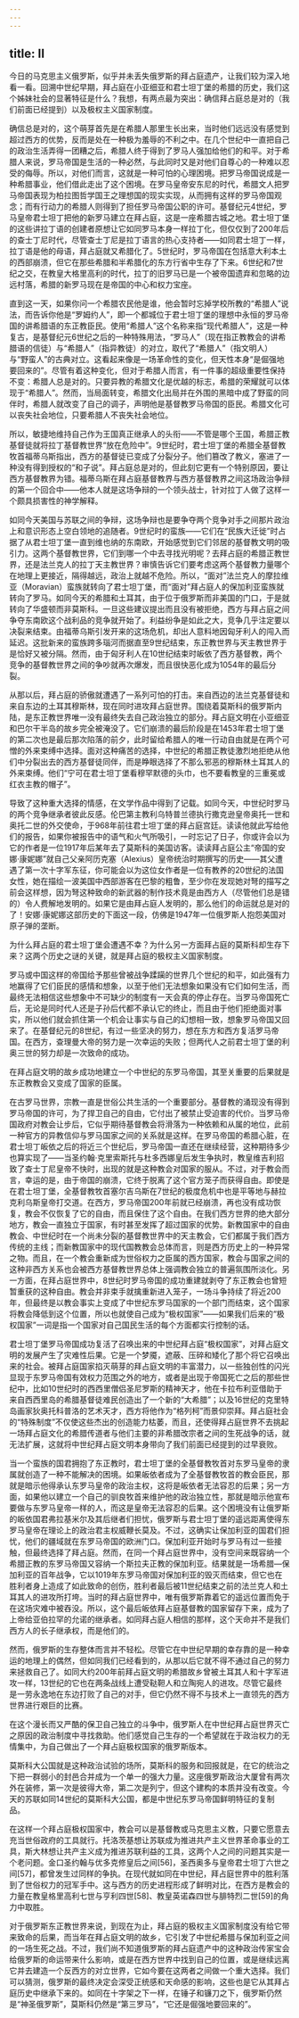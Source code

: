 ```yaml
---
---
---
```

title: II
---




今日的马克思主义俄罗斯，似乎并未丢失俄罗斯的拜占庭遗产，让我们较为深入地看一看。回溯中世纪早期，拜占庭在小亚细亚和君士坦丁堡的希腊的历史，我们这个姊妹社会的显著特征是什么？我想，有两点最为突出：确信拜占庭总是对的（我们前面已经提到）以及极权主义国家制度。

确信总是对的，这个萌芽首先是在希腊人那里生长出来，当时他们远远没有感觉到超过西方的优势，反而是处在一种极为羞辱的不利之中。在几个世纪中一直把自己的政治生活弄得一团糟之后，希腊人终于得到了罗马人强加给他们的和平。对于希腊人来说，罗马帝国是生活的一种必然，与此同时又是对他们自尊心的一种难以忍受的侮辱。所以，对他们而言，这就是一种可怕的心理困境。把罗马帝国说成是一种希腊事业，他们借此走出了这个困境。在罗马皇帝安东尼的时代，希腊文人把罗马帝国表现为柏拉图哲学国王之理想国的现实实现，从而拥有这样的罗马帝国观念；而有行动力的希腊人则得到了担任罗马帝国公职的许可。基督纪元4世纪，罗马皇帝君士坦丁把他的新罗马建立在拜占庭，这是一座希腊古城之地。君士坦丁堡的这些讲拉丁语的创建者原想让它如同罗马本身一样拉丁化，但仅仅到了200年后的查士丁尼时代，尽管查士丁尼是拉丁语言的热心支持者——如同君士坦丁一样，拉丁语是他的母语，拜占庭就又希腊化了。5世纪时，罗马帝国在包括意大利本土的西部崩溃，但它在那些希腊和半希腊化的东方行省中生存了下来。6世纪和7世纪之交，在教皇大格里高利的时代，拉丁的旧罗马已是一个被帝国遗弃和忽略的边远村落，希腊的新罗马现在是帝国的中心和权力宝座。

直到这一天，如果你问一个希腊农民他是谁，他会暂时忘掉学校所教的“希腊人”说法，而告诉你他是“罗姆约人”，即一个都城位于君士坦丁堡的理想中永恒的罗马帝国的讲希腊语的东正教臣民。使用“希腊人”这个名称来指“现代希腊人”，这是一种复古，是基督纪元6世纪之后的一种特殊用法，“罗马人”（现在指正教教会的讲希腊语的信徒）与“希腊人”（指异教徒）的对立，取代了“希腊人”（指文明人）与“野蛮人”的古典对立。这看起来像是一场革命性的变化，但天性本身“是倔强地要回来的”。尽管有着这种变化，但对于希腊人而言，有一件事的超级重要性保持不变：希腊人总是对的。只要异教的希腊文化是优越的标志，希腊的荣耀就可以体现于“希腊人”。然而，当局面转变，希腊文化出局并在外围的黑暗中成了野蛮的同伴时，希腊人就改变了自己的调子，声明他是基督教罗马帝国的臣民。希腊文化可以丧失社会地位，只要希腊人不丧失社会地位。

所以，敏捷地维持自己作为王国真正继承人的头衔——不管是哪个王国，希腊正教基督徒就将拉丁基督教世界“放在危险中”。9世纪时，君士坦丁堡的希腊全基督教牧首福蒂乌斯指出，西方的基督徒已变成了分裂分子。他们篡改了教义，塞进了一种没有得到授权的“和子说”。拜占庭总是对的，但此刻它更有一个特别原因，要让西方基督教界为错。福蒂乌斯在拜占庭基督教界与西方基督教界之间这场政治争辩的第一个回合中——他本人就是这场争辩的一个领头战士，针对拉丁人做了这样一个颇具损害性的神学解释。

如同今天美国与苏联之间的争辩，这场争辩也是要争夺两个竞争对手之间那片政治上和意识形态上空白领地的追随者。9世纪时的蛮族——它们在“民族大迁徙”时占据了从君士坦丁堡一直到维也纳的东南欧，开始感觉到它们邻居的基督教文明的吸引力。这两个基督教世界，它们到哪一个中去寻找光明呢？去拜占庭的希腊正教世界，还是法兰克人的拉丁天主教世界？审慎告诉它们要考虑这两个基督教力量哪个在地理上更接近，隔得越远，政治上就越不危险。所以，“面对”法兰克人的摩拉维亚（Moravian）蛮族就转向了君士坦丁堡，而“面对”拜占庭人的保加利亚蛮族就转向了罗马。如同今天的希腊和土耳其，由于位于俄罗斯而非美国的门口，于是就转向了华盛顿而非莫斯科。一旦这些建议提出而且没有被拒绝，西方与拜占庭之间争夺东南欧这个战利品的竞争就开始了。利益纷争是如此之大，竞争几乎注定要以决裂来结束。由福蒂乌斯引发开来的这场危机，却出人意料地因匈牙利人的闯入而延迟。这批新来的蛮族跨多瑙河而据直至9世纪结束，东正教世界与天主教世界于是恰好又被分隔。然而，由于匈牙利人在10世纪结束时皈依了西方基督教，两个竞争的基督教世界之间的争吵就再次爆发，而且很快恶化成为1054年的最后分裂。

从那以后，拜占庭的骄傲就遭遇了一系列可怕的打击。来自西边的法兰克基督徒和来自东边的土耳其穆斯林，现在同时进攻拜占庭世界。围绕着莫斯科的俄罗斯内陆，是东正教世界唯一没有最终失去自己政治独立的部分。拜占庭文明在小亚细亚和巴尔干半岛的故乡完全被淹没了。它们崩溃的最后阶段是在1453年君士坦丁堡的第二次也是最后那次陷落的前夕，此时留给希腊人的唯一行动自由就是在两个可憎的外来束缚中选择。面对这种痛苦的选择，中世纪的希腊正教徒激烈地拒绝从他们中分裂出去的西方基督徒同伴，而是睁眼选择了不那么邪恶的穆斯林土耳其人的外来束缚。他们“宁可在君士坦丁堡看穆罕默德的头巾，也不要看教皇的三重冕或红衣主教的帽子”。

导致了这种重大选择的情感，在文学作品中得到了记载。如同今天，中世纪时罗马的两个竞争继承者彼此反感。伦巴第主教利乌特普兰德执行撒克逊皇帝奥托一世和奥托二世的外交使命，于968年前往君士坦丁堡的拜占庭宫廷。读读他就此写给他们的报告，如果你被报告中的语气和火气所吸引，一时忘记了日子，你或许会以为它的作者是一位1917年后某年去了莫斯科的美国访客。读读拜占庭公主“帝国的安娜·康妮娜”就自己父亲阿历克塞（Alexius）皇帝统治时期撰写的历史——其父遭遇了第一次十字军东征，你可能会以为这位女作者是一位有教养的20世纪的法国女性，她在描绘一波美国中西部游客在巴黎的粗鲁，至少你在发现她对弩的描写之前会这样想，因为弩这种致命的新武器的制作技术竟是由西方人（尽管他们总是错的）令人费解地发明的。如果它是由拜占庭人发明的，那么他们的命运就总是对的了！安娜·康妮娜这部历史的下面这一段，仿佛是1947年一位俄罗斯人抱怨美国对原子弹的垄断。

为什么拜占庭的君士坦丁堡会遭遇不幸？为什么另一方面拜占庭的莫斯科却生存下来？这两个历史之谜的关键，就是拜占庭的极权主义国家制度。

罗马或中国这样的帝国给予那些曾被战争蹂躏的世界几个世纪的和平，如此强有力地赢得了它们臣民的感情和想象，以至于他们无法想象如果没有它们如何生活，而最终无法相信这些想象中不可缺少的制度有一天会真的停止存在。当罗马帝国死亡后，无论是同时代人还是子孙后代都不承认它的终止，而且由于他们拒绝面对事实，所以他们就会抓住第一个机会让事实与自己的幻想相一致，想象罗马帝国又回来了。在基督纪元的8世纪，有过一些坚决的努力，想在东方和西方复活罗马帝国。在西方，查理曼大帝的努力是一次幸运的失败；但两代人之前君士坦丁堡的利奥三世的努力却是一次致命的成功。

在拜占庭文明的故乡成功地建立一个中世纪的东罗马帝国，其至关重要的后果就是东正教教会又变成了国家的臣属。

在古罗马世界，宗教一直是世俗公共生活的一个重要部分。基督教的涌现没有得到罗马帝国的许可，为了捍卫自己的自由，它付出了被禁止受迫害的代价。当罗马帝国政府对教会让步后，它似乎期待基督教会将滑落为一种依赖和从属的地位，此前一种官方的异教信仰与罗马国家之间的关系就是这样。在罗马帝国的希腊心脏，在君士坦丁皈依之后的将近三个世纪后，罗马帝国一直还在继续经营，这种期待多少也算实现了——当圣约翰·克里索斯托与杜多西娜皇后发生争执时，教皇维吉利招致了查士丁尼皇帝不快时，出现的就是这种教会对国家的服从。不过，对于教会而言，幸运的是，由于帝国的崩溃，它终于脱离了这个官方笼子而获得自由。即使是在君士坦丁堡，全基督教牧首塞尔吉乌斯在7世纪的极度危机中也是平等地与赫拉克利乌斯皇帝打交道。在西方，罗马帝国200年前就已经崩溃，再也没有成功恢复，教会不仅恢复了它的自由，而且保住了这个自由。在我们西方世界的绝大部分地方，教会一直独立于国家，有时甚至发挥了超过国家的优势。新教国家中的自由教会、中世纪时在一个尚未分裂的基督教世界中的天主教会，它们都属于我们西方传统的主线；而新教国家中的现代国教教会总体而言，则是西方历史上的一种异常之物。而且，在一个教会重新成为世俗权力之臣属的西方国家，教会与国家之间的这种非西方关系也会被西方基督教世界总体上强调教会独立的普遍氛围所淡化。另一方面，在拜占庭世界中，8世纪时罗马帝国的成功重建就剥夺了东正教会也曾短暂重获的这种自由。教会并非束手就擒重新进入笼子，一场斗争持续了将近200年，但最终是以教会事实上变成了中世纪东罗马国家的一个部门而结束，这个国家将教会降低到这个位置，所以也就使自己成为“极权国家”——如果我们后来的“极权国家”一词是指一个国家对自己国民生活的每个方面都实行控制的话。

君士坦丁堡罗马帝国成功复活了召唤出来的中世纪拜占庭“极权国家”，对拜占庭文明的发展产生了灾难性后果。它是一个梦魇，遮蔽、压碎和矮化了那个将它召唤出来的社会。被拜占庭国家掐灭萌芽的拜占庭文明的丰富潜力，以一些独创性的闪光显现于东罗马帝国有效权力范围之外的地方，或者是出现于帝国死亡之后的那些世纪中，比如10世纪时的西西里僧侣圣尼罗斯的精神天才，他在卡拉布利亚借助于来自西西里岛的希腊基督徒难民创造出了一个新的“大希腊”；以及16世纪的克里特岛画家狄奥托科普洛的艺术天才，西方将他作为“格列柯”而景仰崇拜。拜占庭社会的“特殊制度”不仅使这些杰出的创造能力枯萎，而且，还使得拜占庭世界不去挑起一场拜占庭文化的希腊传道者与他们主要的非希腊改宗者之间的生死战争的话，就无法扩展，这就将中世纪拜占庭文明本身带向了我们前面已经提到的过早衰败。

当一个蛮族的国君拥抱了东正教时，君士坦丁堡的全基督教牧首对东罗马皇帝的隶属就创造了一种不能解决的困境。如果皈依者成为了全基督教牧首的教会臣民，那就是暗示他得承认东罗马皇帝的政治主权，这将是皈依者无法容忍的后果；另一方面，如果他以建立一个自己的驯良牧首来维护他的政治独立性，那就是暗示他宣布要做与东罗马皇帝一样的人，而这是皇帝无法容忍的后果。这个困境没有让俄罗斯的皈依国君弗拉基米尔及其后继者们担忧，俄罗斯与君士坦丁堡的遥远距离使得东罗马皇帝在理论上的政治君主权威鞭长莫及。不过，这确实让保加利亚的国君们担忧，他们的疆域就在东罗马帝国的欧洲门口。保加利亚开始时与罗马有过一些接触，但最终选择了拜占庭。然而，在同一个拜占庭世界中，没有空间来既容纳一个希腊正教的东罗马帝国又容纳一个斯拉夫正教的保加利亚。结果就是一场希腊—保加利亚的百年战争，它以1019年东罗马帝国对保加利亚的毁灭而结束，但它也在胜利者身上造成了如此致命的创伤，胜利者最后被11世纪结束之前的法兰克人和土耳其人的进攻所打垮。当时的拜占庭世界中，唯有俄罗斯靠着它的遥远位置而免于在这场灾难中被吞没。所以，这个最后皈依拜占庭基督教的国家留存下来，成为了上帝给亚伯拉罕的允诺的继承者。如同拜占庭人相信的那样，这个天命并不是我们西方人的长子继承权，而是他们的。

然而，俄罗斯的生存整体而言并不轻松。尽管它在中世纪早期的幸存靠的是一种幸运的地理上的偶然，但如同我们已经看到的，从那以后它就不得不通过自己的努力来拯救自己了。如同大约200年前拜占庭文明的希腊故乡曾被土耳其人和十字军进攻一样，13世纪的它也在两条战线上遭受鞑靼人和立陶宛人的进攻。尽管它最终是一劳永逸地在东边打败了自己的对手，但它仍然不得不与技术上一直领先的西方世界进行艰巨的比赛。

在这个漫长而又严酷的保卫自己独立的斗争中，俄罗斯人在中世纪拜占庭世界灭亡之原因的政治制度中寻找救助。他们感觉自己生存的一个希望就在于政治权力的无情集中，为自己做出了一个拜占庭极权国家的俄罗斯版本。

莫斯科大公国就是这种政治试验的场所，莫斯科的服务和回报就是，在它的统治之下把一群弱小的封邑合并成为一个单一的强大力量。这座俄罗斯政治大厦曾有两次外在装修，第一次是彼得大帝，第二次是列宁，但这个建构的本质并没有改变。今天的苏联如同14世纪的莫斯科大公国，都是中世纪东罗马帝国鲜明特征的复制品。

在这样一个拜占庭极权国家中，教会可以是基督教或马克思主义教，只要它愿意去充当世俗政府的工具就行。托洛茨基想让苏联成为推进共产主义世界革命事业的工具，斯大林想让共产主义成为推进苏联利益的工具，这两个人之间的问题其实是一个老问题。金口圣约翰与优多克修皇后之间[56]，圣西奥多与皇帝君士坦丁六世之间[57]，都曾发生过同样的争执。在现代就如同在中世纪，拜占庭世界中的胜利落到了世俗权力的冠军手中。这与西方的历史进程形成了鲜明对比，在西方是教会的力量在教皇格里高利七世与亨利四世[58]、教皇英诺森四世与腓特烈二世[59]的角力中取胜。

对于俄罗斯东正教世界来说，到现在为止，拜占庭的极权主义国家制度没有给它带来致命的后果，而当年在拜占庭文明的故乡，它引发了中世纪希腊与保加利亚之间的一场生死之战。不过，我们尚不知道俄罗斯的拜占庭遗产中的这种政治传家宝会给俄罗斯的命运带来什么影响，或是在西方世界中找到自己的位置，或是继续远离它并去建造一个反西方的对立世界，它如今要在这两者之间做一个重大选择。我们可以猜测，俄罗斯的最终决定会深受正统感和天命感的影响，这些也是它从其拜占庭历史中继承下来的。如同在十字架之下一样，在锤子和镰刀之下，俄罗斯仍然是“神圣俄罗斯”，莫斯科仍然是“第三罗马”，“它还是倔强地要回来的”。